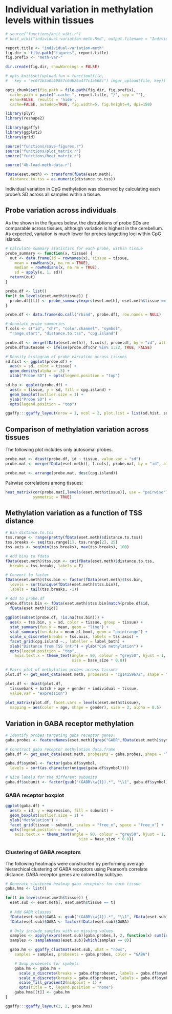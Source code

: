 # Individual variation in methylation levels within tissues

```r
# source("functions/knit_wiki.r")
# knit_wiki("individual-variation-meth.Rmd", output.filename = "Individual variation in methylation levels.md")

report.title <- "individual-variation-meth"
fig.dir <- file.path("figures", report.title)
fig.prefix <- "meth-var-"

dir.create(fig.dir, showWarnings = FALSE)

# opts_knit$set(upload.fun = function(file, 
#   key = "ec071b3a0c69857c0db26a477c1a568c") imgur_upload(file, key))

opts_chunk$set(fig.path = file.path(fig.dir, fig.prefix),
  cache.path = paste(".cache-", report.title, "/", sep = ""),
  echo=FALSE, results = 'hide',
  cache=FALSE, autodep=TRUE, fig.width=5, fig.height=4, dpi=150)
```

```r
library(plyr)
library(reshape2)

library(ggaffy)
library(ggplot2)
library(grid)

source("functions/save-figures.r")
source("functions/plot_matrix.r")
source("functions/heat_matrix.r")
```

```r
source("4b-load-meth-data.r")

fData(eset.meth) <- transform(fData(eset.meth), 
  distance.to.tss = as.numeric(distance.to.tss))
```

Individual variation in CpG methylation was observed by calculating each probe's SD across all samples within a tissue.

## Probe variation across individuals
As the shown in the figures below, the distrubtions of probe SDs are comparable across tissues, although variation is highest in the cerebellum. As expected, variation is much lower for probes targetting loci within CpG islands. 

```r

# Calculate summary statistics for each probe, within tissue
probe_summary <- function(x, tissue) {
  out <- data.frame(id = rownames(x), tissue = tissue,
    mean = rowMeans(x, na.rm = TRUE), 
    median = rowMedians(x, na.rm = TRUE),
    sd = apply(x, 1, sd))
  return(out)
}

probe.df <- list()
for(t in levels(eset.meth$tissue)) {
  probe.df[[t]] <- probe_summary(exprs(eset.meth[, eset.meth$tissue == t]), t)
}

probe.df <- data.frame(do.call("rbind", probe.df), row.names = NULL)

# Annotate probe summaries
f.cols <- c("id", "chr", "color.channel", "symbol", 
  "range.start", "distance.to.tss", "cpg.island")

probe.df <- merge(fData(eset.meth)[, f.cols], probe.df, by = "id", all.x = F)
probe.df$autosome <- ifelse(probe.df$chr %in% 1:22, TRUE, FALSE)

# Density histogram of probe variation across tissues
sd.hist <- ggplot(probe.df) + 
  aes(x = sd, color = tissue) +
  geom_density(alpha = .5) +
  xlab("Probe SD") + opts(legend.position = "top")

sd.bp <- ggplot(probe.df) + 
  aes(x = tissue, y = sd, fill = cpg.island) +
  geom_boxplot(outlier.size = 1) +
  ylab("Probe SD") +
  opts(legend.position = "top")

ggaffy:::ggaffy_layout(nrow = 1, ncol = 2, plot.list = list(sd.hist, sd.bp))
```

## Comparison of methylation variation across tissues

The following plot includes only autosomal probes. 
```r
probe.mat <- dcast(probe.df, id ~ tissue, value.var = "sd")
probe.mat <- merge(fData(eset.meth)[, f.cols], probe.mat, by = "id", all.x = F)

probe.mat <- arrange(probe.mat, desc(cpg.island))
```

Pairwise correlations among tissues:
```r
heat_matrix(cor(probe.mat[,levels(eset.meth$tissue)], use = "pairwise"),
            symmetric = TRUE)
```


## Methylation variation as a function of TSS distance

```r

# Bin distance.to.tss
tss.range <- range(pretty(fData(eset.meth)$distance.to.tss))
tss.breaks <- seq(tss.range[1], tss.range[2], 25)
tss.axis <- seq(min(tss.breaks), max(tss.breaks), 100)

# Add bins to fdata
fData(eset.meth)$tss.bin <- cut(fData(eset.meth)$distance.to.tss, 
  breaks = tss.breaks, labels = F)

# Convert to factor
fData(eset.meth)$tss.bin <- factor(fData(eset.meth)$tss.bin, 
  levels = sort(unique(fData(eset.meth)$tss.bin)),
  labels = tail(tss.breaks, -1))

# Add to probe.df
probe.df$tss.bin <- fData(eset.meth)$tss.bin[match(probe.df$id, 
  fData(eset.meth)$id)]
  
ggplot(subset(probe.df, !is.na(tss.bin))) + 
  aes(x = tss.bin, y = sd, color = tissue, group = tissue) +
  stat_summary(fun.y = mean, geom = "line") +
  stat_summary(fun.data = mean_cl_boot, geom = "pointrange") +
  scale_x_discrete(breaks = tss.axis, labels = tss.axis) +
  facet_grid(cpg.island ~., labeller = label_both) +
  xlab("Distance from TSS (nt)") + ylab("CpG methylation") +
  opts(legend.position = "top",
    axis.text.x = theme_text(angle = 90, colour = "grey50", hjust = 1, 
                             size = base_size * 0.8))
```



```r
# Pairs plot of methylation probes across tissues
plot.df <- get_eset_data(eset.meth, probesets = "cg14159672", shape = "long")

plot.df <- dcast(plot.df,
  tissuebank + batch + age + gender + individual ~ tissue, 
  value.var = "expression")
 
plot_matrix(plot.df, facet.vars = levels(eset.meth$tissue), 
  mapping = aes(color = age, shape = gender), size = 2, alpha = 0.5)
```  


##  Variation in GABA receptor methylation

```r
# Identify probes targeting gaba receptor genes
gaba.probes <- featureNames(eset.meth)[grep("GABR",fData(eset.meth)$symbol)]

# Construct gaba receptor methylation data.frame 
gaba.df <- get_eset_data(eset.meth, probesets = gaba.probes, shape = "long")

gaba.df$symbol <- factor(gaba.df$symbol, 
  levels = sort(as.character(unique(gaba.df$symbol))))

# Nice labels for the different subunits
gaba.df$subunit <- factor(gsub("(GABR\\w{1}).*", "\\1", gaba.df$symbol))
```

### GABA receptor boxplot
```r
ggplot(gaba.df) +
  aes(x = id, y = expression, fill = subunit) +
  geom_boxplot(outlier.size = 1) + 
  ylab("Methylation") +
  facet_grid(tissue ~ subunit, scales = "free_x", space = "free_x") + 
  opts(legend.position = "none",
    axis.text.x = theme_text(angle = 90, colour = "grey50", hjust = 1, 
                                size = base_size * 0.8))
```

### Clustering of GABA receptors
The following heatmaps were constructed by performing average hierarchical clustering of GABA receptors using Pearson's correlate distance. GABA receptor genes are colored by subtype.

```r
# Generate clustered heatmap gaba receptors for each tissue
gaba.hms <- list()

for(t in levels(eset.meth$tissue)) {
  eset.sub <- eset.meth[, eset.meth$tissue == t]
  
  # Add GABR classes
  fData(eset.sub)$GABA <- gsub("(GABR\\w{1}).*", "\\1", fData(eset.sub)$symbol)
  fData(eset.sub)$GABA <- factor(fData(eset.sub)$GABA)

  # Only include samples with no missing values
  samples <- apply(exprs(eset.sub)[gaba.probes,], 2, function(x) sum(is.na(x)))
  samples <- sampleNames(eset.sub)[which(samples == 0)]

  gaba.hm <- ggaffy_clustmat(eset.sub, what = "rows",
    samples = samples, probesets = gaba.probes, color = "GABA")

    # Swap probesets for symbols
    gaba.hm <- gaba.hm + 
      scale_x_discrete(breaks = gaba.df$probeset, labels = gaba.df$symbol) +
      scale_y_discrete(breaks = gaba.df$probeset, labels = gaba.df$symbol) +
      scale_fill_gradient2(midpoint = 1) +
      opts(title = t, legend.position = "none")
    gaba.hms[[t]] <- gaba.hm
}

ggaffy:::ggaffy_layout(2, 2, gaba.hms)
```
